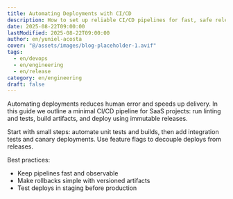 ```yaml
---
title: Automating Deployments with CI/CD
description: How to set up reliable CI/CD pipelines for fast, safe releases.
date: 2025-08-22T09:00:00
lastModified: 2025-08-22T09:00:00
author: en/yuniel-acosta
cover: "@/assets/images/blog-placeholder-1.avif"
tags:
  - en/devops
  - en/engineering
  - en/release
category: en/engineering
draft: false
---
```


Automating deployments reduces human error and speeds up delivery. In this guide we outline a minimal CI/CD pipeline for SaaS projects: run linting and tests, build artifacts, and deploy using immutable releases.

Start with small steps: automate unit tests and builds, then add integration tests and canary deployments. Use feature flags to decouple deploys from releases.

Best practices:
- Keep pipelines fast and observable
- Make rollbacks simple with versioned artifacts
- Test deploys in staging before production
